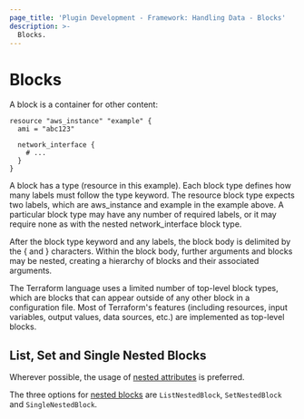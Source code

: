 ```yaml
---
page_title: 'Plugin Development - Framework: Handling Data - Blocks'
description: >-
  Blocks.
---
```


# Blocks

A block is a container for other content:

```hcl
resource "aws_instance" "example" {
  ami = "abc123"

  network_interface {
    # ...
  }
}
```

A block has a type (resource in this example). Each block type defines how many labels must follow the type keyword. The resource block type expects two labels, which are aws_instance and example in the example above. A particular block type may have any number of required labels, or it may require none as with the nested network_interface block type.

After the block type keyword and any labels, the block body is delimited by the { and } characters. Within the block body, further arguments and blocks may be nested, creating a hierarchy of blocks and their associated arguments.

The Terraform language uses a limited number of top-level block types, which are blocks that can appear outside of any other block in a configuration file. Most of Terraform's features (including resources, input variables, output values, data sources, etc.) are implemented as top-level blocks.

## List, Set and Single Nested Blocks

Wherever possible, the usage of [nested attributes](/plugin/framework/handling-data/terraform-concepts#nested-attributes) is preferred.

The three options for [nested blocks](/plugin/framework/handling-data/terraform-concepts#nested-blocks) are `ListNestedBlock`, `SetNestedBlock` and `SingleNestedBlock`.